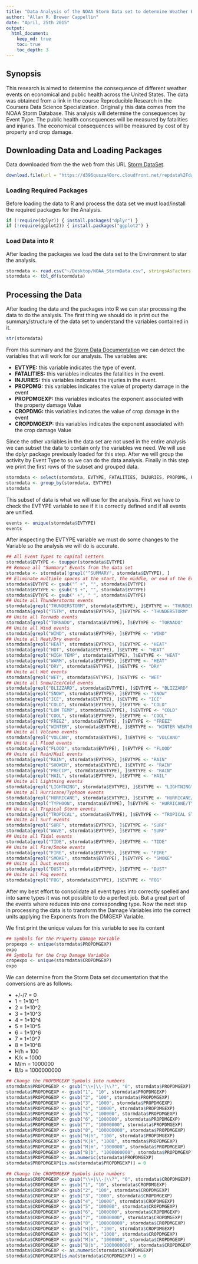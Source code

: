 ```yaml
---
title: "Data Analysis of the NOAA Storm Data set to determine Weather Event's Economic and Public Health consequences"
author: "Allan R. Brewer Cappellin"
date: "April, 25th 2015"
output: 
  html_document:
    keep_md: true
    toc: true
    toc_depth: 3
---
```


## Synopsis

This research is aimed to determine the consequence of different weather events on economical and public health across the United States. The data was obtained from a link in the course Reproducible Research in the Coursera Data Science Specialization. Originally this data comes from the NOAA Storm Database. This analysis will determine the consequences by Event Type. The public health consequences will be measured by fatalities and injuries. The economical consequences will be measured by cost of by property and crop damage.

## Downloading Data and Loading Packages

Data downloaded from the the web from this URL [Storm DataSet](https://d396qusza40orc.cloudfront.net/repdata%2Fdata%2FStormData.csv.bz2).

```r
download.file(url = "https://d396qusza40orc.cloudfront.net/repdata%2Fdata%2FStormData.csv.bz2", destfile = "./NOAA_StormData.csv.bz2")
```

### Loading Required Packages

Before loading the data to R and process the data set we must load/install the required packages for the Analysis.

```r
if (!require(dplyr)) { install.packages("dplyr") }
if (!require(ggplot2)) { install.packages("ggplot2") }
```

### Load Data into R

After loading the packages we load the data set to the Environment to star the analysis.

```r
stormdata <- read.csv("~/Desktop/NOAA_StormData.csv", stringsAsFactors = FALSE)
stormdata <- tbl_df(stormdata)
```

## Processing the Data

After loading the data and the packages into R we can star processing the data to do the analysis. The first thing we should do is print out the summary/structure of the data set to understand the variables contained in it.

```r
str(stormdata)
```

From this summary and the [Storm Data Documentation](https://d396qusza40orc.cloudfront.net/repdata%2Fpeer2_doc%2Fpd01016005curr.pdf) we can detect the variables that will work for our analysis. The variables are:

- **EVTYPE:** this variable indicates the type of event.
- **FATALITIES:** this variables indicates the fatalities in the event.
- **INJURIES:** this variables indicates the injuries in the event.
- **PROPDMG:** this variables indicates the value of property damage in the event
- **PROPDMGEXP:** this variables indicates the exponent associated with the property damage Value
- **CROPDMG:** this variables indicates the value of crop damage in the event
- **CROPDMGEXP:** this variables indicates the exponent associated with the crop damage Value

Since the other variables in the data set are not used in the entire analysis we can subset the data to contain only the variables we need. We will use the dplyr package previously loaded for this step. After we will group the activity by Event Type to so we can do the data analysis. Finally in this step we print the first rows of the subset and grouped data.

```r
stormdata <- select(stormdata, EVTYPE, FATALITIES, INJURIES, PROPDMG, PROPDMGEXP, CROPDMG, CROPDMGEXP)
stormdata <- group_by(stormdata, EVTYPE)
stormdata
```

This subset of data is what we will use for the analysis. First we have to check the EVTYPE variable to see if it is correctly defined and if all events are unified.

```r
events <- unique(stormdata$EVTYPE)
events
```
After inspecting the EVTYPE variable we must do some changes to the Variable so the analysis we will do is accurate.

```r
## All Event Types to capital Letters
stormdata$EVTYPE <- toupper(stormdata$EVTYPE)
## Remove all "Summary" Events from the data set
stormdata <- stormdata[!grepl("^SUMMARY", stormdata$EVTYPE), ]
## Eliminate multiple spaces at the start, the middle, or end of the Event name
stormdata$EVTYPE <- gsub("^ +", "", stormdata$EVTYPE)
stormdata$EVTYPE <- gsub("$ +", "", stormdata$EVTYPE)
stormdata$EVTYPE <- gsub(" +", " ", stormdata$EVTYPE)
## Unite all Thunderstorms events
stormdata[grepl("THUNDERSTORM", stormdata$EVTYPE), ]$EVTYPE <- "THUNDERSTORM"
stormdata[grepl("TSTM", stormdata$EVTYPE), ]$EVTYPE <- "THUNDERSTORM"
## Unite all Tornado events
stormdata[grepl("TORNADO", stormdata$EVTYPE), ]$EVTYPE <- "TORNADO"
## Unite all Wind events
stormdata[grepl("WIND", stormdata$EVTYPE), ]$EVTYPE <- "WIND"
## Unite all Heat/Dry events
stormdata[grepl("HEAT", stormdata$EVTYPE), ]$EVTYPE <- "HEAT"
stormdata[grepl("HOT", stormdata$EVTYPE), ]$EVTYPE <- "HEAT"
stormdata[grepl("HIGH TEMP", stormdata$EVTYPE), ]$EVTYPE <- "HEAT"
stormdata[grepl("WARM", stormdata$EVTYPE), ]$EVTYPE <- "HEAT"
stormdata[grepl("DRY", stormdata$EVTYPE), ]$EVTYPE <- "DRY"
## Unite all Wet events
stormdata[grepl("WET", stormdata$EVTYPE), ]$EVTYPE <- "WET"
## Unite all Snow/Ice/Cold events
stormdata[grepl("BLIZZARD", stormdata$EVTYPE), ]$EVTYPE <- "BLIZZARD"
stormdata[grepl("SNOW", stormdata$EVTYPE), ]$EVTYPE <- "SNOW"
stormdata[grepl("ICE", stormdata$EVTYPE), ]$EVTYPE <- "ICE"
stormdata[grepl("COLD", stormdata$EVTYPE), ]$EVTYPE <- "COLD"
stormdata[grepl("LOW TEMP", stormdata$EVTYPE), ]$EVTYPE <- "COLD"
stormdata[grepl("COOL", stormdata$EVTYPE), ]$EVTYPE <- "COOL"
stormdata[grepl("FREEZ", stormdata$EVTYPE), ]$EVTYPE <- "FREEZ"
stormdata[grepl("WINTER", stormdata$EVTYPE), ]$EVTYPE <- "WINTER WEATHER"
## Unite all Volcano events
stormdata[grepl("VOLCAN", stormdata$EVTYPE), ]$EVTYPE <- "VOLCANO"
## Unite all Flood events
stormdata[grepl("FLOOD", stormdata$EVTYPE), ]$EVTYPE <- "FLOOD"
## Unite all Rain/Hail events
stormdata[grepl("RAIN", stormdata$EVTYPE), ]$EVTYPE <- "RAIN"
stormdata[grepl("SHOWER", stormdata$EVTYPE), ]$EVTYPE <- "RAIN"
stormdata[grepl("PRECIP", stormdata$EVTYPE), ]$EVTYPE <- "RAIN"
stormdata[grepl("HAIL", stormdata$EVTYPE), ]$EVTYPE <- "HAIL"
## Unite all Lightning events
stormdata[grepl("LIGHTNING", stormdata$EVTYPE), ]$EVTYPE <- "LIGHTNING"
## Unite all Hurricane/Typhoon events
stormdata[grepl("HURRICANE", stormdata$EVTYPE), ]$EVTYPE <- "HURRICANE/TYPHOON"
stormdata[grepl("TYPHOON", stormdata$EVTYPE), ]$EVTYPE <- "HURRICANE/TYPHOON"
## Unite all Tropical Storm events
stormdata[grepl("TROPICAL", stormdata$EVTYPE), ]$EVTYPE <- "TROPICAL STORM"
## Unite all Surf events
stormdata[grepl("SURF", stormdata$EVTYPE), ]$EVTYPE <- "SURF"
stormdata[grepl("WAVE", stormdata$EVTYPE), ]$EVTYPE <- "SURF"
## Unite all Tidal events
stormdata[grepl("TIDE", stormdata$EVTYPE), ]$EVTYPE <- "TIDE"
## Unite all Fire/Smoke events
stormdata[grepl("FIRE", stormdata$EVTYPE), ]$EVTYPE <- "FIRE"
stormdata[grepl("SMOKE", stormdata$EVTYPE), ]$EVTYPE <- "SMOKE"
## Unite all Dust events
stormdata[grepl("DUST", stormdata$EVTYPE), ]$EVTYPE <- "DUST"
## Unite all Fog events
stormdata[grepl("FOG", stormdata$EVTYPE), ]$EVTYPE <- "FOG"
```
After my best effort to consolidate all event types into correctly spelled and into same types it was not possible to do a perfect job. But a great part of the events where reduces into one corresponding type. Now the next step in processing the data is to transform the Damage Variables into the correct units applying the Exponents from the DMGEXP Variable.

We first print the unique values for this variable to see its content

```r
## Symbols for the Property Damage Variable
propexpo <- unique(stormdata$PROPDMGEXP)
expo
## Symbols for the Crop Damage Variable
cropexpo <- unique(stormdata$CROPDMGEXP)
expo
```

We can determine from the Storm Data set documentation that the conversions are as follows:

- +/-/? = 0
- 1 = 1*10^1
- 2 = 1*10^2
- 3 = 1*10^3
- 4 = 1*10^4
- 5 = 1*10^5
- 6 = 1*10^6
- 7 = 1*10^7
- 8 = 1*10^8
- H/h = 100
- K/k = 1000
- M/m = 1000000
- B/b = 1000000000

```r
## Change the PROPDMGEXP Symbols into numbers
stormdata$PROPDMGEXP <- gsub("\\+|\\-|\\?", "0", stormdata$PROPDMGEXP)
stormdata$PROPDMGEXP <- gsub("1", "10", stormdata$PROPDMGEXP)
stormdata$PROPDMGEXP <- gsub("2", "100", stormdata$PROPDMGEXP)
stormdata$PROPDMGEXP <- gsub("3", "1000", stormdata$PROPDMGEXP)
stormdata$PROPDMGEXP <- gsub("4", "10000", stormdata$PROPDMGEXP)
stormdata$PROPDMGEXP <- gsub("5", "100000", stormdata$PROPDMGEXP)
stormdata$PROPDMGEXP <- gsub("6", "1000000", stormdata$PROPDMGEXP)
stormdata$PROPDMGEXP <- gsub("7", "10000000", stormdata$PROPDMGEXP)
stormdata$PROPDMGEXP <- gsub("8", "100000000", stormdata$PROPDMGEXP)
stormdata$PROPDMGEXP <- gsub("H|h", "100", stormdata$PROPDMGEXP)
stormdata$PROPDMGEXP <- gsub("K|k", "1000", stormdata$PROPDMGEXP)
stormdata$PROPDMGEXP <- gsub("M|m", "1000000", stormdata$PROPDMGEXP)
stormdata$PROPDMGEXP <- gsub("B|b", "1000000000", stormdata$PROPDMGEXP)
stormdata$PROPDMGEXP <- as.numeric(stormdata$PROPDMGEXP)
stormdata$PROPDMGEXP[is.na(stormdata$PROPDMGEXP)] = 0

## Change the CROPDMGEXP Symbols into numbers
stormdata$CROPDMGEXP <- gsub("\\+|\\-|\\?", "0", stormdata$CROPDMGEXP)
stormdata$CROPDMGEXP <- gsub("1", "10", stormdata$CROPDMGEXP)
stormdata$CROPDMGEXP <- gsub("2", "100", stormdata$CROPDMGEXP)
stormdata$CROPDMGEXP <- gsub("3", "1000", stormdata$CROPDMGEXP)
stormdata$CROPDMGEXP <- gsub("4", "10000", stormdata$CROPDMGEXP)
stormdata$CROPDMGEXP <- gsub("5", "100000", stormdata$CROPDMGEXP)
stormdata$CROPDMGEXP <- gsub("6", "1000000", stormdata$CROPDMGEXP)
stormdata$CROPDMGEXP <- gsub("7", "10000000", stormdata$CROPDMGEXP)
stormdata$CROPDMGEXP <- gsub("8", "100000000", stormdata$CROPDMGEXP)
stormdata$CROPDMGEXP <- gsub("H|h", "100", stormdata$CROPDMGEXP)
stormdata$CROPDMGEXP <- gsub("K|k", "1000", stormdata$CROPDMGEXP)
stormdata$CROPDMGEXP <- gsub("M|m", "1000000", stormdata$CROPDMGEXP)
stormdata$CROPDMGEXP <- gsub("B|b", "1000000000", stormdata$CROPDMGEXP)
stormdata$CROPDMGEXP <- as.numeric(stormdata$CROPDMGEXP)
stormdata$CROPDMGEXP[is.na(stormdata$CROPDMGEXP)] = 0
```

